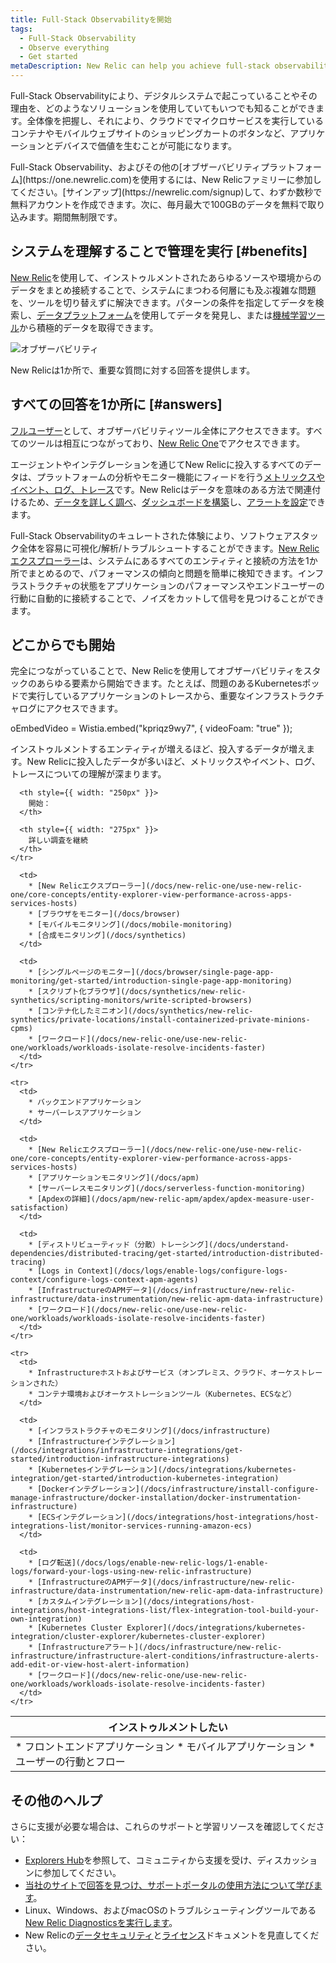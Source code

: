 ```yaml
---
title: Full-Stack Observabilityを開始
tags:
  - Full-Stack Observability
  - Observe everything
  - Get started
metaDescription: New Relic can help you achieve full-stack observability throughout your estate. See all the possibilities.
---
```


Full-Stack Observabilityにより、デジタルシステムで起こっていることやその理由を、どのようなソリューションを使用していてもいつでも知ることができます。全体像を把握し、それにより、クラウドでマイクロサービスを実行しているコンテナやモバイルウェブサイトのショッピングカートのボタンなど、アプリケーションとデバイスで価値を生むことが可能になります。

<Callout variant="tip">
  Full-Stack Observability、およびその他の[オブザーバビリティプラットフォーム](https://one.newrelic.com)を使用するには、New Relicファミリーに参加してください。[サインアップ](https://newrelic.com/signup)して、わずか数秒で無料アカウントを作成できます。次に、毎月最大で100GBのデータを無料で取り込みます。期間無制限です。
</Callout>

## システムを理解することで管理を実行 [#benefits]

[New Relic](/docs/using-new-relic/welcome-new-relic/get-started/introduction-new-relic)を使用して、インストゥルメントされたあらゆるソースや環境からのデータをまとめ接続することで、システムにまつわる何層にも及ぶ複雑な問題を、ツールを切り替えずに解決できます。パターンの条件を指定してデータを検索し、[データプラットフォーム](/docs/data-ingest-apis/get-data-new-relic/getting-started/get-started-telemetry-data-platform)を使用してデータを発見し、または[機械学習ツール](/docs/new-relic-one/use-new-relic-one/new-relic-ai/introduction-new-relic-ai)から積極的データを取得できます。

![オブザーバビリティ](https://jajp-newrelic-docs.onelink-translations.com/sites/default/files/thumbnails/image/observability.png "オブザーバビリティ")

<figcaption>
  New Relicは1か所で、重要な質問に対する回答を提供します。
</figcaption>

## すべての回答を1か所に [#answers]

[フルユーザー](/docs/users-roles#user-type)として、オブザーバビリティツール全体にアクセスできます。すべてのツールは相互につながっており、[New Relic One](/docs/new-relic-one/use-new-relic-one/get-started/introduction-new-relic-one)でアクセスできます。

エージェントやインテグレーションを通じてNew Relicに投入するすべてのデータは、プラットフォームの分析やモニター機能にフィードを行う[メトリックスやイベント、ログ、トレース](https://newrelic.com/platform/telemetry-data-101/)です。New Relicはデータを意味のある方法で関連付けるため、[データを詳しく調べ](/docs/query-your-data/explore-query-data/data-explorer/introduction-data-explorer)、[ダッシュボードを構築](/docs/dashboards/new-relic-one-dashboards/get-started/introduction-new-relic-one-dashboards)し、[アラートを設定](/docs/alerts)できます。

Full-Stack Observabilityのキュレートされた体験により、ソフトウェアスタック全体を容易に可視化/解析/トラブルシュートすることができます。[New Relicエクスプローラー](/docs/new-relic-one/use-new-relic-one/core-concepts/entity-explorer-view-performance-across-apps-services-hosts)は、システムにあるすべてのエンティティと接続の方法を1か所でまとめるので、パフォーマンスの傾向と問題を簡単に検知できます。インフラストラクチャの状態をアプリケーションのパフォーマンスやエンドユーザーの行動に自動的に接続することで、ノイズをカットして信号を見つけることができます。

## どこからでも開始

完全につながっていることで、New Relicを使用してオブザーバビリティをスタックのあらゆる要素から開始できます。たとえば、問題のあるKubernetesポッドで実行しているアプリケーションのトレースから、重要なインフラストラクチャログにアクセスできます。

oEmbedVideo = Wistia.embed("kpriqz9wy7", &#x7B; videoFoam: "true" });

インストゥルメントするエンティティが増えるほど、投入するデータが増えます。New Relicに投入したデータが多いほど、メトリックスやイベント、ログ、トレースについての理解が深まります。

<table>
  <thead>
    <tr>
      <th style={{ width: "250px" }}>
        インストゥルメントしたい
      </th>

      <th style={{ width: "250px" }}>
        開始：
      </th>

      <th style={{ width: "275px" }}>
        詳しい調査を継続
      </th>
    </tr>
  </thead>

  <tbody>
    <tr>
      <td>
        * フロントエンドアプリケーション
        * モバイルアプリケーション
        * ユーザーの行動とフロー
      </td>

      <td>
        * [New Relicエクスプローラー](/docs/new-relic-one/use-new-relic-one/core-concepts/entity-explorer-view-performance-across-apps-services-hosts)
        * [ブラウザをモニター](/docs/browser)
        * [モバイルモニタリング](/docs/mobile-monitoring)
        * [合成モニタリング](/docs/synthetics)
      </td>

      <td>
        * [シングルページのモニター](/docs/browser/single-page-app-monitoring/get-started/introduction-single-page-app-monitoring)
        * [スクリプト化ブラウザ](/docs/synthetics/new-relic-synthetics/scripting-monitors/write-scripted-browsers)
        * [コンテナ化したミニオン](/docs/synthetics/new-relic-synthetics/private-locations/install-containerized-private-minions-cpms)
        * [ワークロード](/docs/new-relic-one/use-new-relic-one/workloads/workloads-isolate-resolve-incidents-faster)
      </td>
    </tr>

    <tr>
      <td>
        * バックエンドアプリケーション
        * サーバーレスアプリケーション
      </td>

      <td>
        * [New Relicエクスプローラー](/docs/new-relic-one/use-new-relic-one/core-concepts/entity-explorer-view-performance-across-apps-services-hosts)
        * [アプリケーションモニタリング](/docs/apm)
        * [サーバーレスモニタリング](/docs/serverless-function-monitoring)
        * [Apdexの詳細](/docs/apm/new-relic-apm/apdex/apdex-measure-user-satisfaction)
      </td>

      <td>
        * [ディストリビューティッド（分散）トレーシング](/docs/understand-dependencies/distributed-tracing/get-started/introduction-distributed-tracing)
        * [Logs in Context](/docs/logs/enable-logs/configure-logs-context/configure-logs-context-apm-agents)
        * [InfrastructureのAPMデータ](/docs/infrastructure/new-relic-infrastructure/data-instrumentation/new-relic-apm-data-infrastructure)
        * [ワークロード](/docs/new-relic-one/use-new-relic-one/workloads/workloads-isolate-resolve-incidents-faster)
      </td>
    </tr>

    <tr>
      <td>
        * Infrastructureホストおよびサービス（オンプレミス、クラウド、オーケストレーションされた）
        * コンテナ環境およびオーケストレーションツール（Kubernetes、ECSなど）
      </td>

      <td>
        * [インフラストラクチャのモニタリング](/docs/infrastructure)
        * [Infrastructureインテグレーション](/docs/integrations/infrastructure-integrations/get-started/introduction-infrastructure-integrations)
        * [Kubernetesインテグレーション](/docs/integrations/kubernetes-integration/get-started/introduction-kubernetes-integration)
        * [Dockerインテグレーション](/docs/infrastructure/install-configure-manage-infrastructure/docker-installation/docker-instrumentation-infrastructure)
        * [ECSインテグレーション](/docs/integrations/host-integrations/host-integrations-list/monitor-services-running-amazon-ecs)
      </td>

      <td>
        * [ログ転送](/docs/logs/enable-new-relic-logs/1-enable-logs/forward-your-logs-using-new-relic-infrastructure)
        * [InfrastructureのAPMデータ](/docs/infrastructure/new-relic-infrastructure/data-instrumentation/new-relic-apm-data-infrastructure)
        * [カスタムインテグレーション](/docs/integrations/host-integrations/host-integrations-list/flex-integration-tool-build-your-own-integration)
        * [Kubernetes Cluster Explorer](/docs/integrations/kubernetes-integration/cluster-explorer/kubernetes-cluster-explorer)
        * [Infrastructureアラート](/docs/infrastructure/new-relic-infrastructure/infrastructure-alert-conditions/infrastructure-alerts-add-edit-or-view-host-alert-information)
        * [ワークロード](/docs/new-relic-one/use-new-relic-one/workloads/workloads-isolate-resolve-incidents-faster)
      </td>
    </tr>
  </tbody>
</table>

## その他のヘルプ

さらに支援が必要な場合は、これらのサポートと学習リソースを確認してください：

* [Explorers Hub](https://discuss.newrelic.com/)を参照して、コミュニティから支援を受け、ディスカッションに参加してください。
* [当社のサイトで回答を見つけ、サポートポータルの使用方法について学びます](/docs/using-new-relic/welcome-new-relic/get-started/find-help-use-support-portal)。
* Linux、Windows、およびmacOSのトラブルシューティングツールである[New Relic Diagnosticsを実行します](/docs/using-new-relic/cross-product-functions/troubleshooting/new-relic-diagnostics)。
* New Relicの[データセキュリティ](/docs/security)と[ライセンス](/docs/licenses)ドキュメントを見直してください。
